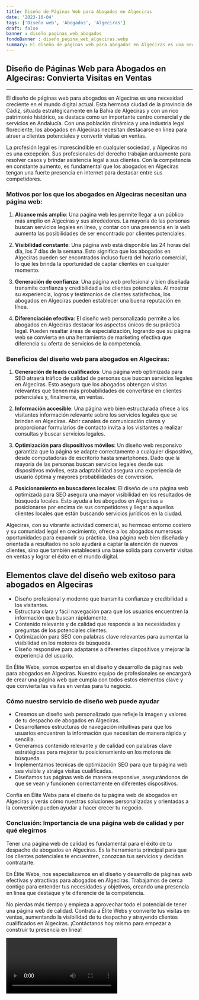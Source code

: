 ```yaml
---
title: Diseño de Páginas Web para Abogados en Algeciras
date: '2023-10-04'
tags: ['Diseño web', 'Abogados', 'Algeciras']
draft: false
banner : diseño_paginas_web_abogados
fondoBanner : diseño_pagina_web_algeciras.webp
summary: El diseño de páginas web para abogados en Algeciras es una necesidad creciente en el mundo digital actual. Esta hermosa ciudad de la provincia de Cádiz, situada estratégicamente en la Bahía de Algeciras y con un rico patrimonio histórico, se destaca como un importante centro comercial y de servicios en Andalucía. Con una población dinámica y una industria legal floreciente, los abogados en Algeciras necesitan destacarse en línea para atraer a clientes potenciales y convertir visitas en ventas. 
---
```


## **Diseño de Páginas Web para Abogados en Algeciras: Convierta Visitas en Ventas**
---

El diseño de páginas web para abogados en Algeciras es una necesidad creciente en el mundo digital actual. Esta hermosa ciudad de la provincia de Cádiz, situada estratégicamente en la Bahía de Algeciras y con un rico patrimonio histórico, se destaca como un importante centro comercial y de servicios en Andalucía. Con una población dinámica y una industria legal floreciente, los abogados en Algeciras necesitan destacarse en línea para atraer a clientes potenciales y convertir visitas en ventas. 

La profesión legal es imprescindible en cualquier sociedad, y Algeciras no es una excepción. Sus profesionales del derecho trabajan arduamente para resolver casos y brindar asistencia legal a sus clientes. Con la competencia en constante aumento, es fundamental que los abogados en Algeciras tengan una fuerte presencia en internet para destacar entre sus competidores.

### **Motivos por los que los abogados en Algeciras necesitan una página web:**

1. **Alcance más amplio**: Una página web les permite llegar a un público más amplio en Algeciras y sus alrededores. La mayoría de las personas buscan servicios legales en línea, y contar con una presencia en la web aumenta las posibilidades de ser encontrado por clientes potenciales.

2. **Visibilidad constante**: Una página web está disponible las 24 horas del día, los 7 días de la semana. Esto significa que los abogados en Algeciras pueden ser encontrados incluso fuera del horario comercial, lo que les brinda la oportunidad de captar clientes en cualquier momento.

3. **Generación de confianza**: Una página web profesional y bien diseñada transmite confianza y credibilidad a los clientes potenciales. Al mostrar su experiencia, logros y testimonios de clientes satisfechos, los abogados en Algeciras pueden establecer una buena reputación en línea.

4. **Diferenciación efectiva**: El diseño web personalizado permite a los abogados en Algeciras destacar los aspectos únicos de su práctica legal. Pueden resaltar áreas de especialización, logrando que su página web se convierta en una herramienta de marketing efectiva que diferencia su oferta de servicios de la competencia.

### **Beneficios del diseño web para abogados en Algeciras:**

1. **Generación de leads cualificados**: Una página web optimizada para SEO atraerá tráfico de calidad de personas que buscan servicios legales en Algeciras. Esto asegura que los abogados obtengan visitas relevantes que tienen más probabilidades de convertirse en clientes potenciales y, finalmente, en ventas.

2. **Información accesible**: Una página web bien estructurada ofrece a los visitantes información relevante sobre los servicios legales que se brindan en Algeciras. Abrir canales de comunicación claros y proporcionar formularios de contacto invita a los visitantes a realizar consultas y buscar servicios legales.

3. **Optimización para dispositivos móviles**: Un diseño web responsivo garantiza que la página se adapte correctamente a cualquier dispositivo, desde computadoras de escritorio hasta smartphones. Dado que la mayoría de las personas buscan servicios legales desde sus dispositivos móviles, esta adaptabilidad asegura una experiencia de usuario óptima y mayores probabilidades de conversión.

4. **Posicionamiento en buscadores locales**: El diseño de una página web optimizada para SEO asegura una mayor visibilidad en los resultados de búsqueda locales. Esto ayuda a los abogados en Algeciras a posicionarse por encima de sus competidores y llegar a aquellos clientes locales que están buscando servicios jurídicos en la ciudad.

Algeciras, con su vibrante actividad comercial, su hermoso entorno costero y su comunidad legal en crecimiento, ofrece a los abogados numerosas oportunidades para expandir su práctica. Una página web bien diseñada y orientada a resultados no solo ayudará a captar la atención de nuevos clientes, sino que también establecerá una base sólida para convertir visitas en ventas y lograr el éxito en el mundo digital.

<GifSeo />

<Cta />

## Elementos clave del diseño web exitoso para abogados en Algeciras

- Diseño profesional y moderno que transmita confianza y credibilidad a los visitantes.
- Estructura clara y fácil navegación para que los usuarios encuentren la información que buscan rápidamente.
- Contenido relevante y de calidad que responda a las necesidades y preguntas de los potenciales clientes.
- Optimización para SEO con palabras clave relevantes para aumentar la visibilidad en los motores de búsqueda.
- Diseño responsive para adaptarse a diferentes dispositivos y mejorar la experiencia del usuario.

En Élite Webs, somos expertos en el diseño y desarrollo de páginas web para abogados en Algeciras. Nuestro equipo de profesionales se encargará de crear una página web que cumpla con todos estos elementos clave y que convierta las visitas en ventas para tu negocio.

### Cómo nuestro servicio de diseño web puede ayudar

- Creamos un diseño web personalizado que refleje la imagen y valores de tu despacho de abogados en Algeciras.
- Desarrollamos estructuras de navegación intuitivas para que los usuarios encuentren la información que necesitan de manera rápida y sencilla.
- Generamos contenido relevante y de calidad con palabras clave estratégicas para mejorar tu posicionamiento en los motores de búsqueda.
- Implementamos técnicas de optimización SEO para que tu página web sea visible y atraiga visitas cualificadas.
- Diseñamos tus páginas web de manera responsive, asegurándonos de que se vean y funcionen correctamente en diferentes dispositivos.

Confía en Élite Webs para el diseño de tu página web de abogados en Algeciras y verás cómo nuestras soluciones personalizadas y orientadas a la conversión pueden ayudar a hacer crecer tu negocio.

### Conclusión: Importancia de una página web de calidad y por qué elegirnos

Tener una página web de calidad es fundamental para el éxito de tu despacho de abogados en Algeciras. Es la herramienta principal para que los clientes potenciales te encuentren, conozcan tus servicios y decidan contratarte.

En Élite Webs, nos especializamos en el diseño y desarrollo de páginas web efectivas y atractivas para abogados en Algeciras. Trabajamos de cerca contigo para entender tus necesidades y objetivos, creando una presencia en línea que destaque y te diferencie de la competencia.

No pierdas más tiempo y empieza a aprovechar todo el potencial de tener una página web de calidad. Contrata a Élite Webs y convierte tus visitas en ventas, aumentando la visibilidad de tu despacho y atrayendo clientes cualificados en Algeciras. ¡Contáctanos hoy mismo para empezar a construir tu presencia en línea!

<Video />

<CtaBot job='Abogados' city='Algeciras'/>

<Gmaps query='Algeciras+españa+maps' />